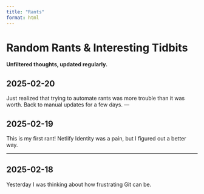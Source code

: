 ```yaml
---
title: "Rants"
format: html
---
```


# Random Rants & Interesting Tidbits

::: callout-note
**Unfiltered thoughts, updated regularly.**
:::

## 2025-02-20

Just realized that trying to automate rants was more trouble than it was worth. Back to manual updates for a few days. ---

## 2025-02-19

This is my first rant! Netlify Identity was a pain, but I figured out a better way.

------------------------------------------------------------------------

## 2025-02-18

Yesterday I was thinking about how frustrating Git can be.
